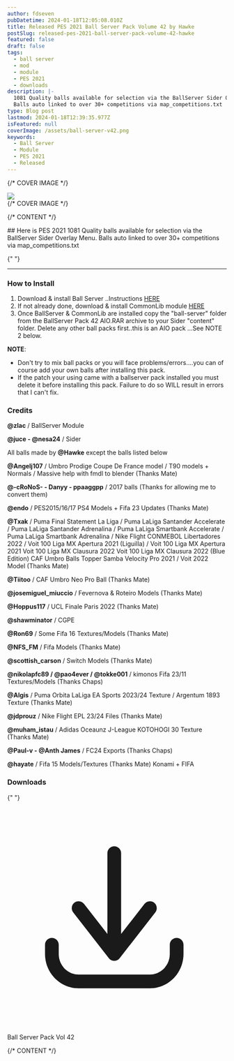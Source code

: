 ```yaml
---
author: fdseven
pubDatetime: 2024-01-18T12:05:08.010Z
title: Released PES 2021 Ball Server Pack Volume 42 by Hawke
postSlug: released-pes-2021-ball-server-pack-volume-42-hawke
featured: false
draft: false
tags:
  - ball server
  - mod
  - module
  - PES 2021
  - downloads
description: |-
  1081 Quality balls available for selection via the BallServer Sider Overlay Menu:
  Balls auto linked to over 30+ competitions via map_competitions.txt
type: Blog post
lastmod: 2024-01-18T12:39:35.977Z
isFeatured: null
coverImage: /assets/ball-server-v42.png
keywords:
  - Ball Server
  - Module
  - PES 2021
  - Released
---
```



{/* COVER IMAGE */}

<div class="col-start-1 col-span-8 lg:col-start-2 lg:col-end-9 lg:row-span-2 mt-0 lg:-mt-40">
  <div className="relative lg:-mr-8">
    <img
      transition:persist
      src={frontmatter.coverImage}
      className="cover w-full aspect-video object-cover"
    />
  </div>
</div>
{/* COVER IMAGE */}

{/* CONTENT */}

<div class="col-span-8 md:col-start-2 md:col-span-6 lg:col-start-2 lg:col-span-4 [&>h2]:!mt-0">
  ## Here is PES 2021 1081 Quality balls available for selection via the BallServer Sider Overlay Menu. Balls auto linked to over 30+ competitions via map_competitions.txt

{" "}

<hr />

### How to Install

1. Download & install Ball Server ..Instructions [HERE](https://www.pesmania.web.id/posts/ball-server-pes-2021-game-experience-exciting)
2. If not already done, download & install CommonLib module [HERE](https://modsfire.com/qLU7isnb42UsXDC)
3. Once BallServer & CommonLib are installed copy the "ball-server" folder from the BallServer Pack 42 AIO.RAR archive to your Sider "content" folder. Delete any other ball packs first..this is an AIO pack ...See NOTE 2 below.

**NOTE**: <br />

- Don't try to mix ball packs or you will face problems/errors....you can of course add your own balls after installing this pack.
- If the patch your using came with a ballserver pack installed you must delete it before installing this pack. Failure to do so WILL result in errors that I can't fix.

### Credits

**@zlac** / BallServer Module

**@juce - @nesa24** / Sider

All balls made by **@Hawke** except the balls listed below

**@Angelj107** / Umbro Prodige Coupe De France model / T90 models + Normals / Massive help with fmdl to blender (Thanks Mate)

**@-cRoNoS- - Danyy - ppaaggpp** / 2017 balls (Thanks for allowing me to convert them)

**@endo** / PES2015/16/17 PS4 Models + Fifa 23 Updates (Thanks Mate)

**@Txak** / Puma Final Statement La Liga / Puma LaLiga Santander Accelerate / Puma LaLiga Santander Adrenalina / Puma LaLiga Smartbank Accelerate / Puma LaLiga Smartbank Adrenalina / Nike Flight CONMEBOL Libertadores 2022 / Voit 100 Liga MX Apertura 2021 (Liguilla) / Voit 100 Liga MX Apertura 2021 Voit 100 Liga MX Clausura 2022 Voit 100 Liga MX Clausura 2022 (Blue Edition)
CAF Umbro Balls Topper Samba Velocity Pro 2021 / Voit 2022 Model (Thanks Mate)

**@Tiitoo** / CAF Umbro Neo Pro Ball (Thanks Mate)

**@josemiguel_miuccio** / Fevernova & Roteiro Models (Thanks Mate)

**@Hoppus117** / UCL Finale Paris 2022 (Thanks Mate)

**@shawminator** / CGPE

**@Ron69** / Some Fifa 16 Textures/Models (Thanks Mate)

**@NFS_FM** / Fifa Models (Thanks Mate)

**@scottish_carson** / Switch Models (Thanks Mate)

**@nikolapfc89 / @pao4ever / @tokke001** / kimonos Fifa 23/11 Textures/Models (Thanks Chaps)

**@Algis** / Puma Orbita LaLiga EA Sports 2023/24 Texture / Argentum 1893 Texture (Thanks Mate)

**@jdprouz** / Nike Flight EPL 23/24 Files (Thanks Mate)

**@muham_istau** / Adidas Oceaunz J-League KOTOHOGI 30 Texture (Thanks Mate)

**@Paul-v - @Anth James** / FC24 Exports (Thanks Chaps)

**@hayate** / Fifa 15 Models/Textures (Thanks Mate)
Konami + FIFA

### Downloads

{" "}

<div className="flex flex-wrap gap-2">
  <LinkButton
    targetNew={true}
    title="Ball Server Pack Vol 42"
    href="https://www.mediafire.com/file/4d75c0zrwnvoxzy/BallServer_Pack_42_AIO.7z/file"
    className="flex items-center [&>p]:!m-0 px-4 !text-skin-inverted [&>p]:!text-skin-inverted [&>p>svg]:text-skin-inverted bg-skin-accent rounded-full !decoration-transparent border border-skin-accent transition duration-500"
  >
    <svg
      class="text-skin-inverted"
      viewBox="0 0 24 24"
      fill="none"
      xmlns="http://www.w3.org/2000/svg"
    >
      <g id="SVGRepo_bgCarrier" stroke-width="0"></g>
      <g
        id="SVGRepo_tracerCarrier"
        stroke-linecap="round"
        stroke-linejoin="round"
      ></g>
      <g id="SVGRepo_iconCarrier">
        <path
          d="M5.625 15C5.625 14.5858 5.28921 14.25 4.875 14.25C4.46079 14.25 4.125 14.5858 4.125 15H5.625ZM4.875 16H4.125H4.875ZM19.275 15C19.275 14.5858 18.9392 14.25 18.525 14.25C18.1108 14.25 17.775 14.5858 17.775 15H19.275ZM11.1086 15.5387C10.8539 15.8653 10.9121 16.3366 11.2387 16.5914C11.5653 16.8461 12.0366 16.7879 12.2914 16.4613L11.1086 15.5387ZM16.1914 11.4613C16.4461 11.1347 16.3879 10.6634 16.0613 10.4086C15.7347 10.1539 15.2634 10.2121 15.0086 10.5387L16.1914 11.4613ZM11.1086 16.4613C11.3634 16.7879 11.8347 16.8461 12.1613 16.5914C12.4879 16.3366 12.5461 15.8653 12.2914 15.5387L11.1086 16.4613ZM8.39138 10.5387C8.13662 10.2121 7.66533 10.1539 7.33873 10.4086C7.01212 10.6634 6.95387 11.1347 7.20862 11.4613L8.39138 10.5387ZM10.95 16C10.95 16.4142 11.2858 16.75 11.7 16.75C12.1142 16.75 12.45 16.4142 12.45 16H10.95ZM12.45 5C12.45 4.58579 12.1142 4.25 11.7 4.25C11.2858 4.25 10.95 4.58579 10.95 5H12.45ZM4.125 15V16H5.625V15H4.125ZM4.125 16C4.125 18.0531 5.75257 19.75 7.8 19.75V18.25C6.61657 18.25 5.625 17.2607 5.625 16H4.125ZM7.8 19.75H15.6V18.25H7.8V19.75ZM15.6 19.75C17.6474 19.75 19.275 18.0531 19.275 16H17.775C17.775 17.2607 16.7834 18.25 15.6 18.25V19.75ZM19.275 16V15H17.775V16H19.275ZM12.2914 16.4613L16.1914 11.4613L15.0086 10.5387L11.1086 15.5387L12.2914 16.4613ZM12.2914 15.5387L8.39138 10.5387L7.20862 11.4613L11.1086 16.4613L12.2914 15.5387ZM12.45 16V5H10.95V16H12.45Z"
          fill="currentColor"
        ></path>
      </g>
    </svg>
    <p class="group-hover:!text-skin-accent transition duration-500">
      Ball Server Pack Vol 42
    </p>
  </LinkButton>
</div>

</div>
{/* CONTENT */}
